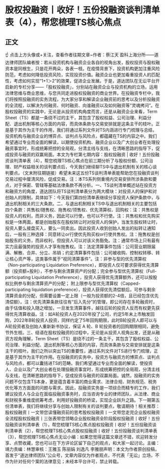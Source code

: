 # 股权投融资丨收好！五份投融资谈判清单表（4），帮您梳理TS核心焦点
## 正文
☝ 点击上方头像或+关注，查看作者往期文章~作者：蔡江天 盈科上海分所——道达律师团队编者按：若从投资机构与融资企业各自的视角出发，股权投资与股权融资本是同根生，只是花开两朵，各表一枝。在疫情背景下，投资机构更加注重风险防范，考虑如何降低投资风险，实现投资价值。融资企业也更加看重投资人的匹配性，考虑如何实现“1+1＞2”的效果，促进企业发展。于是，道达团队在无讼平台开启新的专栏分享——「股权投融资」，分别站在融资企业与投资机构的立场，运用法律思维与商业思维，与您共同走进股权投融资的商业世界。在投融资专栏中，我们将按照投融资的实务流程，为大家分享和解读企业融资前的思考以及分析投融资的全流程，以解决为何融资、何时融资、向谁融资以及如何融资等“灵魂拷问”。在股权投融资的实践中，无论是从投资机构角度而言，还是从融资企业来看，Term Sheet（TS）都是一条绕不过的主干，其包含了股权权益、公司治理、利益分配、退出机制等核心方面的内容，而具体条款与交易安排就是这条主干的枝叶。正是基于其作为主干的作用，我们将通过系列文件对TS内涵进行专门梳理与总结，投资机构与融资企业的博弈点、谈判点与风险点，都蕴藏在TS的内容之中。我们希望通过专业而全面的解读，以期使投资机构、融资企业以及广大创业者在处理投融资事宜时，形成统筹把控的全局观，分清主线与支线，在清晰思路的指导下，促成投资与融资的双赢局面。本文为专栏第七期内容：股权投融资 | 收好！五份投融资谈判清单表（4），帮您梳理TS核心焦点在前三期分析了与股权份额、公司治理、财产权益相关的谈判要点后，今天我们继续聊TS中与退出机制有关的核心谈判要点。（文末附往期链接）希望未来这五份TS谈判清单表能帮助您在投融资谈判交易过程中厘清风险，促成交易。注：本TS系列侧重境内交易安排所涉条款和要点，对于保密、管辖等基础法律条款不再分析。一、TS谈判清单概述站在投资方和融资方的角度，道达团队将TS谈判清单表分为两大模块：对投资人的保护和对创始人的限制，具体如下：今天我们第四份清单表继续分享投资人保护条款中，与退出机制相关的三大条款。二、与退出机制相关TS中与退出机制相关的主要包括四个条款：共售权/随售权、拖售权/领售权、优先清算权、回购权：注：共售权是投资人的权利，而非义务，因此可以行使，也可以不行使。注：共售权和优先购买权是一体两面，都是创始股东在股权转让时对投资人的保护，当发生股权转让时，投资人要么接盘买入，要么一同卖出。因此投资人收到创始人发出的拟转让通知后，一般有三种选择：同意转让or行使优先购买权or行使共售权。注：拖售权是创始股东的义务，而非权利，但投资人可以对该义务豁免。注：通常市场上只有最有实力且最强势的投资人才享有拖售权。注：法定清算事件包括：公司营业期限届满、解散、合并、分立、吊销；约定清算事件包括：公司被收购、控制权转移、转让核心资产等，这类事件属于“视同清算事件”。注：非参与型的优先清算权（Non-participating Liquidation Preference），即投资人仅可要求获得优先清算额（投资额+股利），不参与剩余清算资产的分配；完全参与型优先清算权（Full-participating Liquidation Preference），投资人获得优先清算额外，还可以按股权比例参与剩余清算资产的分配； 附上限参与型优先清算权（Capped-participating liquidation preference），投资人获得优先清偿额后，可参与剩余清算资金的分配，但需要设置一定上限（一般为投资额的2-4倍，且已经包含优先清偿额）。注：优先清算条款往往有“后入先分”的管理，即公司存在多轮融资时，由于估值和投入随之增加，一旦发生清算事件，越往后轮的投资人反而有权更先获得优先清算收益。注：如A轮投资人在2020年投了公司，约定5年未上市触发回购，2022年B轮投资人投资，同样约定了5年回购期限，此时B轮投资人即可以与A轮投资者及创始人重新新书协议，保证 A 轮、B 轮投资者的回购期限相同，避免节外生枝。三、结语在股权投融资的过程中，无论是从投资人视角出发，还是从融资方视角理解，Term Sheet（TS）是绕不过的一条主干，其包含了股权权益、公司治理、利益分配、退出机制等核心方面的内容，而具体条款与交易安排就是这条主干的枝叶。我们之所以突出TS的重要性，通过系列文件对TS进行专门梳理，正是基于其作为主干的作用。在投融资的实务中，投资方与融资方的博弈点、谈判点与风险点，都可以囊括进TS的范畴。我们希望通过专业而全面的解读，使投资人、企业以及广大创业者在处理投融资事宜时，形成统筹把控的全局观，分清主线与支线，在清晰思路的指导下，促成投资与融资的双赢局面。诚然，投融资的实务问题不仅包含TS本身，更是蕴含着丰富的商业需求、法律合规、财务规范、税务优化等方方面面的问题与需求。因此，投融资实务是一项综合而精专的工作，我们建议投资人与企业在面临投融资事务时，应当咨询专业的律师团队，从法律、商业和财税多重维度统筹考虑，利用好投融资的桥梁，实现企业跃升之路。下一期第五份清单表，我们将继续分享与创始人限制有关的谈判要点，敬请期待！相关推荐：股权投融资丨一文带您读懂融资前的思考股权投融资丨一文带您走完企业股权融资全流程股权投融资丨三张表带您领略企业股权融资全阶段股权投融资丨收好！五份投融资谈判清单表（1），帮您梳理TS核心焦点股权投融资丨收好！五份投融资谈判清单表（2），帮您梳理TS核心焦点股权投融资丨收好！五份投融资谈判清单表（3），帮您梳理TS核心焦点无讼小编：如果您觉得这篇文章还不错，欢迎转发分享、点赞收藏，您也可以在下方评论区留下自己的观点，和大家一起讨论。主编：靖力责编：林慧审核：王雅玉 陈丽娟 刘逸凡 李雅朋声明：本文为作者原创投稿，首发于“道达律师团队”公众号，文章内容仅为作者观点，不代表「无讼」立场，不作为针对任何个案的法律意见；未经本平台许可，禁止转载。